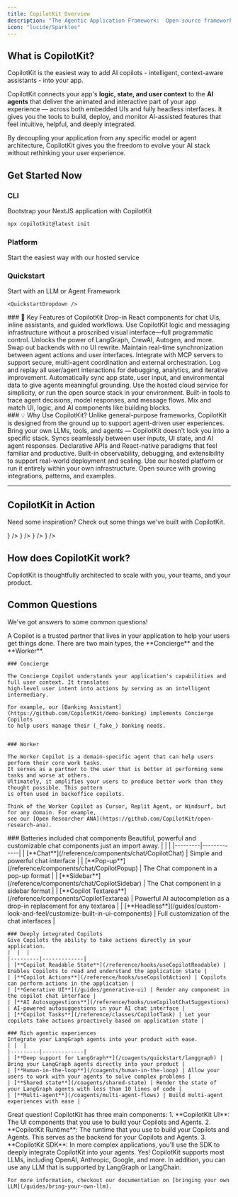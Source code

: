```yaml
---
title: CopilotKit Overview
description: "The Agentic Application Framework:  Open source framework and hosted service for AI-assisted applications."
icon: "lucide/Sparkles"
---
```




<h2 className="mt-0">What is CopilotKit?</h2>
CopilotKit is the easiest way to add AI copilots - intelligent, context-aware assistants - into your app.

CopilotKit connects your app's **logic, state, and user context** to the **AI agents** that deliver the animated and interactive part of your app experience — across both embedded UIs and fully headless interfaces. It gives you the tools to build, deploy, and monitor AI-assisted features that feel intuitive, helpful, and deeply integrated.

By decoupling your application from any specific model or agent architecture, CopilotKit gives you the freedom to evolve your AI stack without rethinking your user experience.

<h2 className="text-2xl font-bold mt-12 mb-4">Get Started Now</h2>
<div className="flex flex-row gap-8 mb-12">
  <div className="w-1/3 bg-muted py-3 px-6 rounded-lg text-center">
    <h3 className="text-lg font-semibold mb-2">CLI</h3>
Bootstrap your NextJS application 
with CopilotKit

```bash
npx copilotkit@latest init
```


  </div>
  <div className="w-1/3 bg-muted py-3 px-6 rounded-lg text-center">
    <h3 className="text-lg font-semibold mb-2">Platform</h3>
    Start the easiest way with our hosted service
    <LinkToCopilotCloud asButton={true} />
  </div>
  <div className="w-1/3 bg-muted py-3 px-6 rounded-lg text-center">
    <h3 className="text-lg font-semibold mb-2">Quickstart</h3>
    Start with an LLM or Agent Framework 

    <QuickstartDropdown />
  </div>
</div>

<div className="flex flex-row gap-8 my-8">
  <div className="w-1/2">
    ### 🔧 Key Features of CopilotKit
    <Accordions>
      <Accordion title="UI Integration">
        Drop-in React components for chat UIs, inline assistants, and guided workflows.
      </Accordion>
      <Accordion title="Headless Mode">
        Use CopilotKit logic and messaging infrastructure without a proscribed visual interface—full programmatic control.
      </Accordion>
      <Accordion title="LLM & Agent Framework Agnostic">
        Unlocks the power of LangGraph, CrewAI, Autogen, and more. Swap out backends with no UI rewrite.
      </Accordion>
      <Accordion title="AGUI Protocol">
        Maintain real-time synchronization between agent actions and user interfaces.
      </Accordion>
      <Accordion title="MCP Support">
        Integrate with MCP servers to support secure, multi-agent coordination and external orchestration.
      </Accordion>
      <Accordion title="Interaction History">
        Log and replay all user/agent interactions for debugging, analytics, and iterative improvement.
      </Accordion>
      <Accordion title="Context Injection">
        Automatically sync app state, user input, and environmental data to give agents meaningful grounding.
      </Accordion>
      <Accordion title="Hosted or Self-Hosted">
        Use the hosted cloud service for simplicity, or run the open source stack in your environment.
      </Accordion>
      <Accordion title="Observability & Debugging">
        Built-in tools to trace agent decisions, model responses, and message flows.
      </Accordion>
      <Accordion title="Composable Architecture">
        Mix and match UI, logic, and AI components like building blocks.
      </Accordion>
    </Accordions>
  </div>
  <div className="w-1/2">
    ### 💡 Why Use CopilotKit?
    <Accordions>
      <Accordion title="Purpose-Built for Agentic UX">
        Unlike general-purpose frameworks, CopilotKit is designed from the ground up to support agent-driven user experiences.
      </Accordion>
      <Accordion title="Full Flexibility">
        Bring your own LLMs, tools, and agents — CopilotKit doesn't lock you into a specific stack.
      </Accordion>
      <Accordion title="Real-Time Interaction">
        Syncs seamlessly between user inputs, UI state, and AI agent responses.
      </Accordion>
      <Accordion title="Unified Dev Experience">
        Declarative APIs and React-native paradigms that feel familiar and productive.
      </Accordion>
      <Accordion title="Production-Ready">
        Built-in observability, debugging, and extensibility to support real-world deployment and scaling.
      </Accordion>
      <Accordion title="Cloud or OSS">
        Use our hosted platform or run it entirely within your own infrastructure.
      </Accordion>
      <Accordion title="Community & Extensibility">
        Open source with growing integrations, patterns, and examples.
      </Accordion>
    </Accordions>
  </div>
</div>

---


## CopilotKit in Action
Need some inspiration? Check out some things we've built with CopilotKit.

<Cards className="gap-6">
  <Card
    className="md:col-span-2 p-6 py-10 rounded-xl text-base" 
    title="Feature Viewer"
    description="Learn about all of the best features CopilotKit has to offer with an interactive experience."
    href="https://feature-viewer-langgraph.vercel.app/"
  />
  <Card 
    className="p-6 rounded-xl text-base"
    title="Spreadsheet Copilot"
    description="A powerful spreadsheet assistant that helps users analyze data, create formulas, and generate insights."
    href="https://spreadsheet-demo-tau.vercel.app/"
    icon={<FileSpreadsheet className="text-indigo-500 dark:text-indigo-300" />}
  />
  <Card 
    className="p-6 rounded-xl text-base"
    title="SaaS Copilot"
    description="An AI-powered banking interface that helps users understand and interact with their finances."
    href="https://brex-demo-temp.vercel.app/"
    icon={<Banknote className="text-indigo-500 dark:text-indigo-300" />}
  />
  <Card 
    className="p-6 rounded-xl text-base"
    title="Agent-Native Travel Planner"
    description="Interactive travel planning assistant that helps users generate and build travel itineraries."
    href="https://examples-coagents-ai-travel-app.vercel.app/"
    icon={<Plane className="text-indigo-500 dark:text-indigo-300" />}
  />
  <Card 
    className="p-6 rounded-xl text-base"
    title="Agent-Native Research Canvas"
    description="An intelligent research assistant that helps users synthesize information across multiple sources."
    href="https://examples-coagents-research-canvas-ui.vercel.app/"
    icon={<BookOpen className="text-indigo-500 dark:text-indigo-300" />}
  />
</Cards>



## How does CopilotKit work?
CopilotKit is thoughtfully architected to scale with you, your teams, and your product.
<ImageZoom src="/images/architecture-diagram.png" className="rounded-2xl" width={1000} height={1000}/>

## Common Questions
We've got answers to some common questions!

<Accordions>
  <Accordion title="What is a Copilot?">
    A Copilot is a trusted partner that lives in your application to help your users get things done.
    There are two main types, the **Concierge** and the **Worker**.

    ### Concierge

    The Concierge Copilot understands your application's capabilities and full user context. It translates 
    high-level user intent into actions by serving as an intelligent intermediary.

    For example, our [Banking Assistant](https://github.com/CopilotKit/demo-banking) implements Concierge Copilots 
    to help users manage their (_fake_) banking needs.
    

    ### Worker

    The Worker Copilot is a domain-specific agent that can help users perform their core work tasks.
    It serves as a partner to the user that is better at performing some tasks and worse at others. 
    Ultimately, it amplifies your users to produce better work than they thought possible. This pattern
    is often used in backoffice copilots.

    Think of the Worker Copilot as Cursor, Replit Agent, or Windsurf, but for any domain. For example, 
    see our [Open Researcher ANA](https://github.com/CopilotKit/open-research-ana).
  </Accordion>
  <Accordion title="What are the main features of CopilotKit?">
    ### Batteries included chat components
    Beautiful, powerful and customizable chat components just an import away.
    | | |
    |---------|-------------|
    | [**Chat**](/reference/components/chat/CopilotChat) | Simple and powerful chat interface |
    | [**Pop-up**](/reference/components/chat/CopilotPopup) | The Chat component in a pop-up format |
    | [**Sidebar**](/reference/components/chat/CopilotSidebar) | The Chat component in a sidebar format |
    | [**Copilot Textarea**](/reference/components/CopilotTextarea) | Powerful AI autocompletion as a drop-in replacement for any textarea |
    | [**Headless**](/guides/custom-look-and-feel/customize-built-in-ui-components) | Full customization of the chat interfaces |

    ### Deeply integrated Copilots
    Give Copilots the ability to take actions directly in your application.
    |  |  |
    |---------|-------------|
    | [**Copilot Readable State**](/reference/hooks/useCopilotReadable) | Enables Copilots to read and understand the application state |
    | [**Copilot Actions**](/reference/hooks/useCopilotAction) | Copilots can perform actions in the application |
    | [**Generative UI**](/guides/generative-ui) | Render any component in the copilot chat interface |
    | [**AI Autosuggestions**](/reference/hooks/useCopilotChatSuggestions) | AI-powered autosuggestions in your AI chat interface |
    | [**Copilot Tasks**](/reference/classes/CopilotTask) | Let your copilots take actions proactively based on application state |

    ### Rich agentic experiences
    Integrate your LangGraph agents into your product with ease.
    | |  |
    |---------|-------------|
    | [**Deep support for LangGraph**](/coagents/quickstart/langgraph) | Bring your LangGraph agents directly into your product |
    | [**Human-in-the-loop**](/coagents/human-in-the-loop) | Allow your users to work with your agents to solve complex problems |
    | [**Shared state**](/coagents/shared-state) | Render the state of your LangGraph agents with less than 10 lines of code |
    | [**Multi-agent**](/coagents/multi-agent-flows) | Build multi-agent experiences with ease |
  </Accordion>
  <Accordion title="How does it all work?">
    Great question! CopilotKit has three main components:
    1. **CopilotKit UI**: The UI components that you use to build your Copilots and Agents.
    2. **CopilotKit Runtime**: The runtime that you use to build your Copilots and Agents. This serves as the backend for your Copilots and Agents.
    3. **CopilotKit SDK**: In more complex applications, you'll use the SDK to deeply integrate CopilotKit into your agents.
  </Accordion>

  <Accordion title="Can I use any LLM with CopilotKit?">
    Yes! CopilotKit supports most LLMs, including OpenAI, Anthropic, Google, and more. In addition, you can use any LLM that is supported by LangGraph or
    LangChain.

    For more information, checkout our documentation on [bringing your own LLM](/guides/bring-your-own-llm).
  </Accordion>
</Accordions> 

